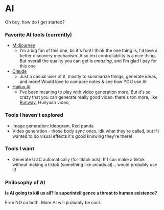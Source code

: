 
# AI

Oh boy, how do I get started?

### Favorite AI tools (currently)

- [Midjourney](https://www.midjourney.com/)
    - I'm a big fan of this one, bc it's fun! I think the one thing is, I'd love a better discovery mechanism. Also text controllability is a nice thing. But overall the quality you can get is *amazing*, and I'm glad I pay for this one
- [Claude](https://claude.ai/)
    - Just a casual user of it, mostly to summarize things, generate ideas, and more! Would love to compare notes & see how YOU use AI
- [Hailuo AI](https://hailuoai.video/)
    - I've been meaning to play with video generation more. But it's so crazy that you can generate really good video. there's ton more, like [Runway](https://runwayml.com/), Hunyuan video, 


### Tools I haven't explored
- Image generation: Ideogram, Red panda
- Video generation - those body sync ones. idk what they're called, but if i wanted to do visual effects it's good knowing they're there!


### Tools I want

- Generate UGC automatically (for tiktok ads). If I can make a tiktok without making a tiktok (something like arcads.ai)... would probably use it!

### Philosophy of AI

**Is AI going to kill us all? Is superintelligence a threat to human existence?**

Firm NO on both. More AI will probably be cool. 